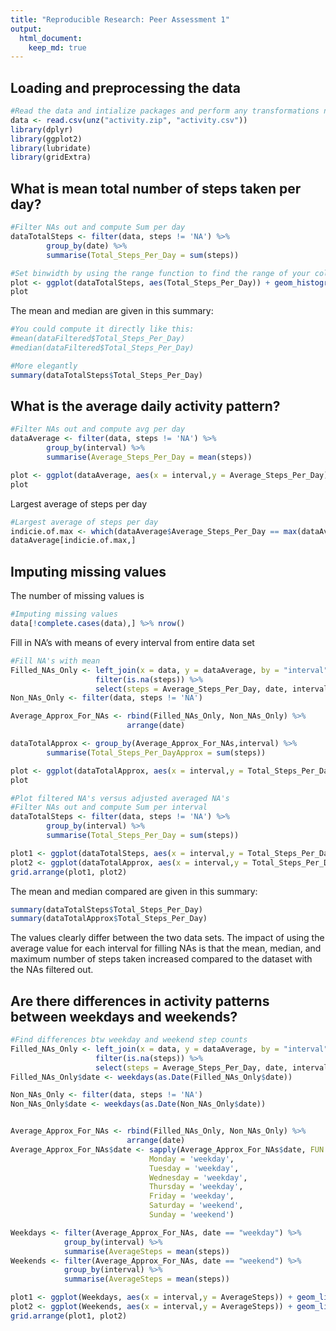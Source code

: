 ```yaml
---
title: "Reproducible Research: Peer Assessment 1"
output: 
  html_document:
    keep_md: true
---
```



## Loading and preprocessing the data

```r
#Read the data and intialize packages and perform any transformations necessary
data <- read.csv(unz("activity.zip", "activity.csv"))
library(dplyr)
library(ggplot2)
library(lubridate)
library(gridExtra)
```

## What is mean total number of steps taken per day?

```r
#Filter NAs out and compute Sum per day
dataTotalSteps <- filter(data, steps != 'NA') %>%
        group_by(date) %>% 
        summarise(Total_Steps_Per_Day = sum(steps))

#Set binwidth by using the range function to find the range of your columns
plot <- ggplot(dataTotalSteps, aes(Total_Steps_Per_Day)) + geom_histogram(binwidth = 21194/30)
plot


```

The mean and median are given in this summary:
```r
#You could compute it directly like this:
#mean(dataFiltered$Total_Steps_Per_Day)
#median(dataFiltered$Total_Steps_Per_Day)

#More elegantly
summary(dataTotalSteps$Total_Steps_Per_Day)
```

## What is the average daily activity pattern?

```r
#Filter NAs out and compute avg per day
dataAverage <- filter(data, steps != 'NA') %>%
        group_by(interval) %>% 
        summarise(Average_Steps_Per_Day = mean(steps))

plot <- ggplot(dataAverage, aes(x = interval,y = Average_Steps_Per_Day)) + geom_line()
plot
```

Largest average of steps per day
```r
#Largest average of steps per day
indicie.of.max <- which(dataAverage$Average_Steps_Per_Day == max(dataAverage$Average_Steps_Per_Day))
dataAverage[indicie.of.max,]


```

## Imputing missing values
The number of missing values is 
```r
#Imputing missing values
data[!complete.cases(data),] %>% nrow()
```
Fill in NA's with means of every interval from entire data set
```r
#Fill NA's with mean
Filled_NAs_Only <- left_join(x = data, y = dataAverage, by = "interval") %>%
                   filter(is.na(steps)) %>%
                   select(steps = Average_Steps_Per_Day, date, interval)
Non_NAs_Only <- filter(data, steps != 'NA')

Average_Approx_For_NAs <- rbind(Filled_NAs_Only, Non_NAs_Only) %>%
                          arrange(date)

dataTotalApprox <- group_by(Average_Approx_For_NAs,interval) %>% 
        summarise(Total_Steps_Per_DayApprox = sum(steps))

plot <- ggplot(dataTotalApprox, aes(x = interval,y = Total_Steps_Per_DayApprox)) + geom_line()
plot

```

```r
#Plot filtered NA's versus adjusted averaged NA's
#Filter NAs out and compute Sum per interval
dataTotalSteps <- filter(data, steps != 'NA') %>%
        group_by(interval) %>% 
        summarise(Total_Steps_Per_Day = sum(steps))

plot1 <- ggplot(dataTotalSteps, aes(x = interval,y = Total_Steps_Per_Day)) + geom_line()
plot2 <- ggplot(dataTotalApprox, aes(x = interval,y = Total_Steps_Per_DayApprox)) + geom_line()
grid.arrange(plot1, plot2)

```

The mean and median compared are given in this summary:
```r
summary(dataTotalSteps$Total_Steps_Per_Day)
summary(dataTotalApprox$Total_Steps_Per_Day)
```

The values clearly differ between the two data sets. The impact of using the average value for each interval for filling NAs is that the mean, median, and maximum number of steps taken increased compared to the dataset with the NAs filtered out.

## Are there differences in activity patterns between weekdays and weekends?

```r
#Find differences btw weekday and weekend step counts
Filled_NAs_Only <- left_join(x = data, y = dataAverage, by = "interval") %>%
                   filter(is.na(steps)) %>%
                   select(steps = Average_Steps_Per_Day, date, interval)
Filled_NAs_Only$date <- weekdays(as.Date(Filled_NAs_Only$date)) 

Non_NAs_Only <- filter(data, steps != 'NA')
Non_NAs_Only$date <- weekdays(as.Date(Non_NAs_Only$date)) 


Average_Approx_For_NAs <- rbind(Filled_NAs_Only, Non_NAs_Only) %>%
                          arrange(date)
Average_Approx_For_NAs$date <- sapply(Average_Approx_For_NAs$date, FUN = switch,
                               Monday = 'weekday',
                               Tuesday = 'weekday',
                               Wednesday = 'weekday',
                               Thursday = 'weekday',
                               Friday = 'weekday',
                               Saturday = 'weekend',
                               Sunday = 'weekend') 

Weekdays <- filter(Average_Approx_For_NAs, date == "weekday") %>%
            group_by(interval) %>%
            summarise(AverageSteps = mean(steps))
Weekends <- filter(Average_Approx_For_NAs, date == "weekend") %>%
            group_by(interval) %>%
            summarise(AverageSteps = mean(steps))

plot1 <- ggplot(Weekdays, aes(x = interval,y = AverageSteps)) + geom_line() + ggtitle("Weekdays")
plot2 <- ggplot(Weekends, aes(x = interval,y = AverageSteps)) + geom_line() + ggtitle("weekend")
grid.arrange(plot1, plot2)


```



